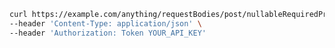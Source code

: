 ```bash showLineNumbers copy filename="Nullable Required Property Post usage example"
curl https://example.com/anything/requestBodies/post/nullableRequiredProperty \
--header 'Content-Type: application/json' \
--header 'Authorization: Token YOUR_API_KEY'
```
